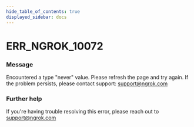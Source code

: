 ```yaml
---
hide_table_of_contents: true
displayed_sidebar: docs
---
```



# ERR_NGROK_10072

### Message

Encountered a type "never" value. Please refresh the page and try again. If the problem persists, please contact support: support@ngrok.com

### Further help

If you're having trouble resolving this error, please reach out to [support@ngrok.com](mailto:support@ngrok.com?subject=Help%20with%20ERR_NGROK_10072)

<ErrorDetails error="err_ngrok_10072" />
